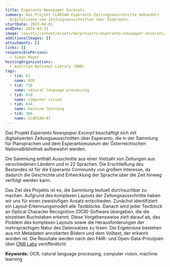```yaml
---
title: Esperanto Newspaper Excerpts
summary: Das Projekt CLARIAH Esperanto Zeitungsausschnitte behandelt
  Digitalisate von Zeitungsausschnitten über Esperanto.
startDate: 2023-04-01
endDate: 2024-03-31
image: /assets/content/assets/de/projects/esperanto-newspaper-excerpts/image.png
additionalImages: []
attachments: []
links: []
responsiblePersons:
  - Simon Mayer
hostingOrganizations:
  - Austrian National Library (ÖNB)
tags:
  - tid: 93
    name: OCR
  - tid: 738
    name: natural language processing
  - tid: 810
    name: computer vision
  - tid: 644
    name: machine learning
  - tid: 366
    name: CLARIAH-AT
---
```

Das Projekt *Esperanto Newspaper Excerpt* beschäftigt sich mit digitalisierten Zeitungsausschnitten über Esperanto, die in der Sammlung für Plansprachen und dem Esperantomuseum der Österreichischen Nationalbibliothek aufbewahrt werden.&#x20;

Die Sammlung enthält Ausschnitte aus einer Vielzahl von Zeitungen aus verschiedenen Ländern und in 22 Sprachen. Die Erschließung des Bestandes ist für die Esperanto Community von großem Interesse, da dadurch die Geschichte und Entwicklung der Sprache über die Zeit hinweg verfolgt werden kann.&#x20;

Das Ziel des Projekts ist es, die Sammlung textuell durchsuchbar zu machen. Aufgrund des komplexen Layouts der Zeitungsausschnitte haben wir uns für einen zweistufigen Ansatz entschieden. Zunächst identifiziert ein Layout-Erkennungsmodell alle Textblöcke. Danach wird jeder Textblock an Optical Character Recognition (OCR)-Software übergeben, die die einzelnen Buchstaben erkennt. Diese Vorgehensweise zielt darauf ab, das Problem des komplexen Layouts sowie die Herausforderungen der mehrsprachigen Natur des Datensatzes zu lösen. Die Ergebnisse bestehen aus mit Metadaten annotierten Bildern und dem Volltext, der erkannt worden ist. Die Resultate werden nach den FAIR- und Open-Data-Prinzipien über [ONB Labs](https://labs.onb.ac.at/de/) veröffentlicht.

**Keywords:** OCR, natural language processing, computer vision, machine learning

